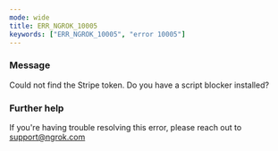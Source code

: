 ```yaml
---
mode: wide
title: ERR_NGROK_10005
keywords: ["ERR_NGROK_10005", "error 10005"]
---
```



### Message

Could not find the Stripe token. Do you have a script blocker installed?

<ErrorDetails />

### Further help

If you're having trouble resolving this error, please reach out to [support@ngrok.com](mailto:support@ngrok.com?subject=Help%20with%20ERR_NGROK_10005)
